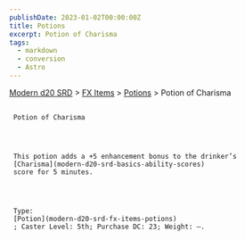 ```yaml
---
publishDate: 2023-01-02T00:00:00Z
title: Potions
excerpt: Potion of Charisma
tags:
  - markdown
  - conversion
  - Astro
---
```


[Modern d20 SRD](/#modernD20) > [FX Items](modern-d20-srd-fx-items-index) > [Potions](modern-d20-srd-fx-items-potions) > Potion of Charisma

##

     Potion of Charisma




     This potion adds a +5 enhancement bonus to the drinker’s
     [Charisma](modern-d20-srd-basics-ability-scores)
     score for 5 minutes.




     Type:
     [Potion](modern-d20-srd-fx-items-potions)
     ; Caster Level: 5th; Purchase DC: 23; Weight: —.
